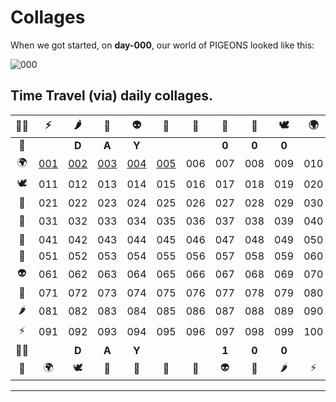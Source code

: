 # Collages

When we got started, on **day-000**, our world of PIGEONS looked like this:

![000](/_assets/_collages/day-000-pigeons-collage.jpeg)


## Time Travel (via) daily collages.
| 🧟‍♀️ | ⚡️ | 🌶 | 🔫 | 👽 | 📿 | 👑 | 🦌 | 💸 | 🕊 | 🌍 | 🗽 |
|:--:|:--:|:--:|:--:|:--:|:--:|:--:|:--:|:--:|:--:|:--:|:--:|
| 🗽 |   | **D** | **A** | **Y** |   |   | **0** | **0** | **0** |   | 🧟‍♀️ |
| 🌍 | [001] | [002] | [003] | [004] | [005] | 006 | 007 | 008 | 009 | 010 | ⚡️ |
| 🕊 | 011 | 012 | 013 | 014 | 015 | 016 | 017 | 018 | 019 | 020 | 🌶 |
| 💸 | 021 | 022 | 023 | 024 | 025 | 026 | 027 | 028 | 029 | 030 | 🔫 |
| 🦌 | 031 | 032 | 033 | 034 | 035 | 036 | 037 | 038 | 039 | 040 | 👽 |
| 👑 | 041 | 042 | 043 | 044 | 045 | 046 | 047 | 048 | 049 | 050 | 📿 |
| 📿 | 051 | 052 | 053 | 054 | 055 | 056 | 057 | 058 | 059 | 060 | 👑 |
| 👽 | 061 | 062 | 063 | 064 | 065 | 066 | 067 | 068 | 069 | 070 | 🦌 |
| 🔫 | 071 | 072 | 073 | 074 | 075 | 076 | 077 | 078 | 079 | 080 | 💸 |
| 🌶 | 081 | 082 | 083 | 084 | 085 | 086 | 087 | 088 | 089 | 090 | 🕊 |
| ⚡️ | 091 | 092 | 093 | 094 | 095 | 096 | 097 | 098 | 099 | 100 | 🌍 |
| 🧟‍♀️ |   | **D** | **A** | **Y** |   |   | **1** | **0** | **0** |   | 🗽 |
| 🗽 | 🌍 | 🕊 | 💸 | 🦌 | 👑 | 📿 | 👽 | 🔫 | 🌶 | ⚡️ | 🧟‍♀️ |


---


[000]: https://www.pigeons.monster/_assets/_collages/day-000-pigeons-collage.jpeg
[001]: https://www.pigeons.monster/_assets/_collages/day-001-pigeons-collage.jpeg
[002]: https://www.pigeons.monster/_assets/_collages/day-002-pigeons-collage.jpeg
[003]: https://www.pigeons.monster/_assets/_collages/day-003-pigeons-collage.jpeg
[004]: https://www.pigeons.monster/_assets/_collages/day-004-pigeons-collage.jpeg
[005]: https://www.pigeons.monster/_assets/_collages/day-005-pigeons-collage.jpeg
[006]: https://www.pigeons.monster/_assets/_collages/day-006-pigeons-collage.jpeg
[007]: https://www.pigeons.monster/_assets/_collages/day-007-pigeons-collage.jpeg
[008]: https://www.pigeons.monster/_assets/_collages/day-008-pigeons-collage.jpeg
[009]: https://www.pigeons.monster/_assets/_collages/day-009-pigeons-collage.jpeg
[010]: https://www.pigeons.monster/_assets/_collages/day-010-pigeons-collage.jpeg



[❓]: https://www.pigeons.monster/variants#0-unrevealed
[🧟‍♀️]: https://www.pigeons.monster/variants#1-brainwash-victim
[⚡️]: https://www.pigeons.monster/variants#2-curb-value
[🌶]: https://www.pigeons.monster/variants#3-detox
[🔫]: https://www.pigeons.monster/variants#4-galaxy-blaster
[👽]: https://www.pigeons.monster/variants#5-hello-my-name-is
[📿]: https://www.pigeons.monster/variants#6-holy-rosary
[👑]: https://www.pigeons.monster/variants#7-king-baby
[🦌]: https://www.pigeons.monster/variants#8-moose-sighting
[💸]: https://www.pigeons.monster/variants#9-pay-me
[🕊]: https://www.pigeons.monster/variants#10-rest-in-peace
[🌍]: https://www.pigeons.monster/variants#11-unfuck-the-world
[🗽]: https://www.pigeons.monster/variants#12-zoo-york
[.]: https://www.pigeons.monster/variants#0-unrevealed